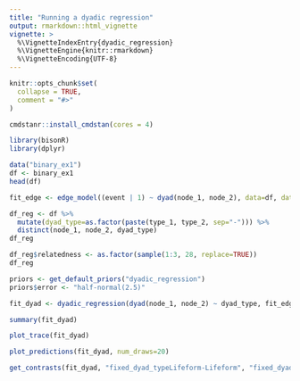 ```yaml
---
title: "Running a dyadic regression"
output: rmarkdown::html_vignette
vignette: >
  %\VignetteIndexEntry{dyadic_regression}
  %\VignetteEngine{knitr::rmarkdown}
  %\VignetteEncoding{UTF-8}
---
```


```r
knitr::opts_chunk$set(
  collapse = TRUE,
  comment = "#>"
)
```

```r
cmdstanr::install_cmdstan(cores = 4)
```

```r
library(bisonR)
library(dplyr)
```

```r
data("binary_ex1")
df <- binary_ex1
head(df)
```

```r
fit_edge <- edge_model((event | 1) ~ dyad(node_1, node_2), data=df, data_type="binary", mc_cores=4, verbose=TRUE)
```

```r
df_reg <- df %>%
  mutate(dyad_type=as.factor(paste(type_1, type_2, sep="-"))) %>%
  distinct(node_1, node_2, dyad_type)
df_reg

df_reg$relatedness <- as.factor(sample(1:3, 28, replace=TRUE))
df_reg
```
```r
priors <- get_default_priors("dyadic_regression")
priors$error <- "half-normal(2.5)"
```

```r
fit_dyad <- dyadic_regression(dyad(node_1, node_2) ~ dyad_type, fit_edge, df_reg, mm=FALSE, priors=priors)
```

```r
summary(fit_dyad)
```

```r
plot_trace(fit_dyad)
```

```r
plot_predictions(fit_dyad, num_draws=20)
```

```r
get_contrasts(fit_dyad, "fixed_dyad_typeLifeform-Lifeform", "fixed_dyad_typeDroid-Droid")
```
